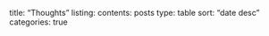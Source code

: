 title: "Thoughts"
listing:
    contents: posts
    type: table
    sort: "date desc"
    categories: true